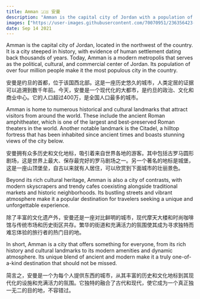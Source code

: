 ```yaml
---
title: Amman 🇯🇴 安曼
description: "Amman is the capital city of Jordan with a population of over four million people. \n 安曼是约旦的首都，位于该国西北部。这是一座历史悠久的城市，人类定居的证据可以追溯到数千年前。"
images: ["https://user-images.githubusercontent.com/70070951/236356423-f4c7491f-aad6-4cb1-b31d-3b7faf74b5c1.jpg"]
date: Sep 14 2021
---
```


Amman is the capital city of Jordan, located in the northwest of the country. It is a city steeped in history, with evidence of human settlement dating back thousands of years. Today, Amman is a modern metropolis that serves as the political, cultural, and commercial center of Jordan. Its population of over four million people make it the most populous city in the country.

安曼是约旦的首都，位于该国西北部。这是一座历史悠久的城市，人类定居的证据可以追溯到数千年前。今天，安曼是一个现代化的大都市，是约旦的政治、文化和商业中心。它的人口超过400万，是全国人口最多的城市。

Amman is home to numerous historical and cultural landmarks that attract visitors from around the world. These include the ancient Roman amphitheater, which is one of the largest and best-preserved Roman theaters in the world. Another notable landmark is the Citadel, a hilltop fortress that has been inhabited since ancient times and boasts stunning views of the city below.

安曼拥有众多历史和文化地标，吸引着来自世界各地的游客。其中包括古罗马圆形剧场，这是世界上最大、保存最完好的罗马剧场之一。另一个著名的地标是城堡，这是一座山顶堡垒，自古以来就有人居住，可以欣赏到下面城市的壮丽景色。

Beyond its rich cultural heritage, Amman is also a city of contrasts, with modern skyscrapers and trendy cafes coexisting alongside traditional markets and historic neighborhoods. Its bustling streets and vibrant atmosphere make it a popular destination for travelers seeking a unique and unforgettable experience.

除了丰富的文化遗产外，安曼还是一座对比鲜明的城市，现代摩天大楼和时尚咖啡馆与传统市场和历史街区共存。繁华的街道和充满活力的氛围使其成为寻求独特而难忘体验的旅行者的热门目的地。

In short, Amman is a city that offers something for everyone, from its rich history and cultural landmarks to its modern amenities and dynamic atmosphere. Its unique blend of ancient and modern make it a truly one-of-a-kind destination that should not be missed.

简言之，安曼是一个为每个人提供东西的城市，从其丰富的历史和文化地标到其现代化的设施和充满活力的氛围。它独特的融合了古代和现代，使它成为一个真正独一无二的目的地，不容错过。